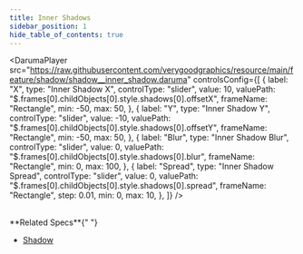 ```yaml
---
title: Inner Shadows
sidebar_position: 1
hide_table_of_contents: true
---
```


<DarumaPlayer
  src="https://raw.githubusercontent.com/verygoodgraphics/resource/main/feature/shadow/shadow__inner_shadow.daruma"
  controlsConfig={[
    {
      label: "X",
      type: "Inner Shadow X",
      controlType: "slider",
      value: 10,
      valuePath: "$.frames[0].childObjects[0].style.shadows[0].offsetX",
      frameName: "Rectangle",
      min: -50,
      max: 50,
    },
    {
      label: "Y",
      type: "Inner Shadow Y",
      controlType: "slider",
      value: -10,
      valuePath: "$.frames[0].childObjects[0].style.shadows[0].offsetY",
      frameName: "Rectangle",
      min: -50,
      max: 50,
    },
    {
      label: "Blur",
      type: "Inner Shadow Blur",
      controlType: "slider",
      value: 0,
      valuePath: "$.frames[0].childObjects[0].style.shadows[0].blur",
      frameName: "Rectangle",
      min: 0,
      max: 100,
    },
    {
      label: "Spread",
      type: "Inner Shadow Spread",
      controlType: "slider",
      value: 0,
      valuePath: "$.frames[0].childObjects[0].style.shadows[0].spread",
      frameName: "Rectangle",
      step: 0.01,
      min: 0,
      max: 10,
    },
  ]}
/>

<br />
**Related Specs**{" "}

- [Shadow](/specs/vectorgraphics/shadow)
